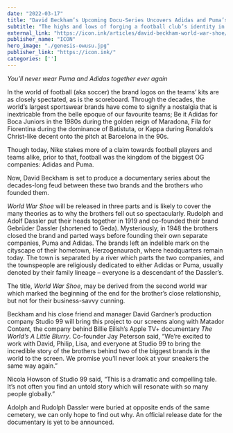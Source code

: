 ```yaml
---
date: "2022-03-17"
title: "David Beckham’s Upcoming Docu-Series Uncovers Adidas and Puma’s 40-Year Feud"
subtitle: "The highs and lows of forging a football club’s identity in fashion"
external_link: "https://icon.ink/articles/david-beckham-world-war-shoe/"
publisher_name: "ICON"
hero_image: "./genesis-owusu.jpg"
publisher_link: "https://icon.ink/"
categories: ['']
---
```


*You’ll never wear Puma and Adidas together ever again*


In the world of football (aka soccer) the brand logos on the teams’ kits are as closely spectated, as is the scoreboard. Through the decades, the world’s largest sportswear brands have come to signify a nostalgia that is inextricable from the belle epoque of our favourite teams; Be it Adidas for Boca Juniors in the 1980s during the golden reign of Maradona, Fila for Fiorentina during the dominance of Batistuta, or Kappa during Ronaldo’s Christ-like decent onto the pitch at Barcelona in the 90s.

Though today, Nike stakes more of a claim towards football players and teams alike, prior to that, football was the kingdom of the biggest OG companies: Adidas and Puma.

Now, David Beckham is set to produce a documentary series about the decades-long feud between these two brands and the brothers who founded them.

*World War Shoe* will be released in three parts and is likely to cover the many theories as to why the brothers fell out so spectacularly. Rudolph and Adolf Dassler put their heads together in 1919 and co-founded their brand Gebrüder Dassler (shortened to Geda). Mysteriously, in 1948 the brothers closed the brand and parted ways before founding their own separate companies, Puma and Adidas. The brands left an indelible mark on the cityscape of their hometown, Herzogenaurach, where headquarters remain today. The town is separated by a river which parts the two companies, and the townspeople are religiously dedicated to either Adidas or Puma, usually denoted by their family lineage – everyone is a descendant of the Dassler’s.

The title, *World War Shoe*, may be derived from the second world war which marked the beginning of the end for the brother’s close relationship, but not for their business-savvy cunning.

Beckham and his close friend and manager David Gardner’s production company Studio 99 will bring this project to our screens along with Matador Content, the company behind Billie Eilish’s Apple TV+ documentary *The World’s A Little Blurry*. Co-founder Jay Peterson said, “We’re excited to work with David, Philip, Lisa, and everyone at Studio 99 to bring the incredible story of the brothers behind two of the biggest brands in the world to the screen. We promise you’ll never look at your sneakers the same way again.”

Nicola Howson of Studio 99 said, “This is a dramatic and compelling tale. It’s not often you find an untold story which will resonate with so many people globally.”

Adolph and Rudolph Dassler were buried at opposite ends of the same cemetery, we can only hope to find out why. An official release date for the documentary is yet to be announced.